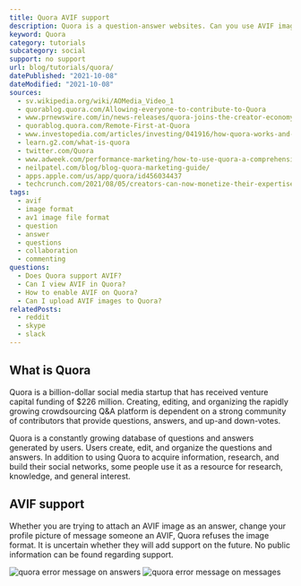 ```yaml
---
title: Quora AVIF support
description: Quora is a question-answer websites. Can you use AVIF images as a profile picture or in your post?
keyword: Quora
category: tutorials
subcategory: social
support: no support
url: blog/tutorials/quora/
datePublished: "2021-10-08"
dateModified: "2021-10-08"
sources:
  - sv.wikipedia.org/wiki/AOMedia_Video_1
  - quorablog.quora.com/Allowing-everyone-to-contribute-to-Quora
  - www.prnewswire.com/in/news-releases/quora-joins-the-creator-economy-with-a-new-space-subscription-earning-option-857722243.html
  - quorablog.quora.com/Remote-First-at-Quora
  - www.investopedia.com/articles/investing/041916/how-quora-works-and-makes-money.asp
  - learn.g2.com/what-is-quora
  - twitter.com/Quora
  - www.adweek.com/performance-marketing/how-to-use-quora-a-comprehensive-guide/
  - neilpatel.com/blog/blog-quora-marketing-guide/
  - apps.apple.com/us/app/quora/id456034437
  - techcrunch.com/2021/08/05/creators-can-now-monetize-their-expertise-on-quora/
tags:
  - avif
  - image format
  - av1 image file format
  - question
  - answer
  - questions
  - collaboration
  - commenting
questions:
  - Does Quora support AVIF?
  - Can I view AVIF in Quora?
  - How to enable AVIF on Quora?
  - Can I upload AVIF images to Quora?
relatedPosts:
  - reddit
  - skype
  - slack
---
```


## What is Quora

Quora is a billion-dollar social media startup that has received venture capital funding of $226 million. Creating, editing, and organizing the rapidly growing crowdsourcing Q&A platform is dependent on a strong community of contributors that provide questions, answers, and up-and down-votes.

Quora is a constantly growing database of questions and answers generated by users. Users create, edit, and organize the questions and answers. In addition to using Quora to acquire information, research, and build their social networks, some people use it as a resource for research, knowledge, and general interest.

## AVIF support

Whether you are trying to attach an AVIF image as an answer, change your profile picture of message someone an AVIF, Quora refuses the image format. It is uncertain whether they will add support on the future. No public information can be found regarding support.

<Image src="quora-answer" alt="quora error message on answers" />
<Image src="quora-message" alt="quora error message on messages" />
